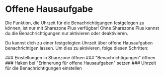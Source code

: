 
# Offene Hausaufgabe

<Callout type="warning">
  Die Funktion, die Uhrzeit für die Benachrichtigungen festgelegen zu können, ist nur mit Sharezone Plus verfügbar!
  Ohne Sharezone Plus kannst du die Benachrichtigungen nur aktivieren oder deaktivieren.
</Callout>

Du kannst dich zu einer festgelegten Uhrzeit über offene Hausaufgaben benachrichtigen lassen.
Um dies zu aktivieren, folge diesen Schritten:

<Steps>
  ### Einstellungen in Sharezone öffnen 
  ### "Benachrichtigungen" öffnen 
  ### Haken bei "Erinnerung für offene Hausaufgaben" setzen 
  ### Uhrzeit für die Benachrichtigungen einstellen
</Steps>
